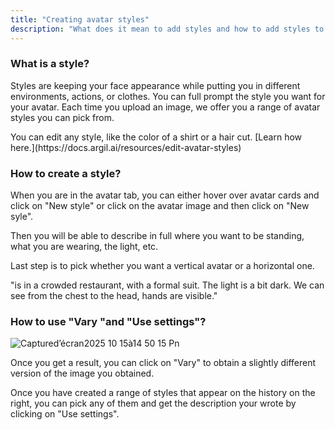 ```yaml
---
title: "Creating avatar styles"
description: "What does it mean to add styles and how to add styles to your avatar"
---
```


### What is a style?

Styles are keeping your face appearance while putting you in different environments, actions, or clothes. You can full prompt the style you want for your avatar. Each time you upload an image, we offer you a range of avatar styles you can pick from.

<Tip>
  You can edit any style, like the color of a shirt or a hair cut. [Learn how here.](https://docs.argil.ai/resources/edit-avatar-styles)
</Tip>

### How to create a style? 

When you are in the avatar tab, you can either hover over avatar cards and click on "New style" or click on the avatar image and then click on "New syle". 

Then you will be able to describe in full where you want to be standing, what you are wearing, the light, etc. 

Last step is to pick whether you want a vertical avatar or a horizontal one.

<Expandable title="Example of prompt">
  "is in a crowded restaurant, with a formal suit. The light is a bit dark. We can see from the chest to the head, hands are visible."
</Expandable>

### How to use "Vary "and "Use settings"?

![Captured’écran2025 10 15à14 50 15 Pn](/images/Captured’écran2025-10-15à14.50.15.png)

Once you get a result, you can click on "Vary" to obtain a slightly different version of the image you obtained. 

Once you have created a range of styles that appear on the history on the right, you can pick any of them and get the description your wrote by clicking on "Use settings". 
